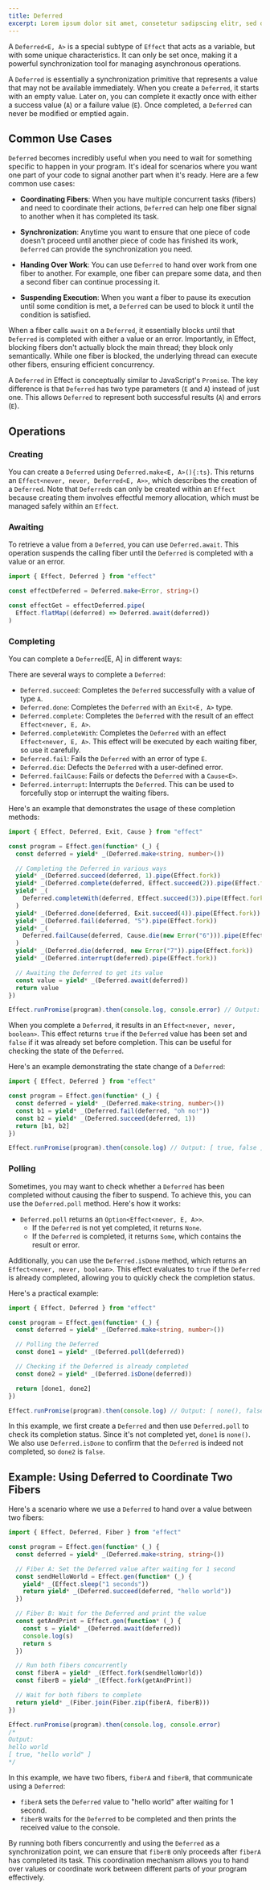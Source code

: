 ```yaml
---
title: Deferred
excerpt: Lorem ipsum dolor sit amet, consetetur sadipscing elitr, sed diam nonumy eirmod tempor invidunt ut labore.
---
```


A `Deferred<E, A>` is a special subtype of `Effect` that acts as a variable, but with some unique characteristics. It can only be set once, making it a powerful synchronization tool for managing asynchronous operations.

A `Deferred` is essentially a synchronization primitive that represents a value that may not be available immediately. When you create a `Deferred`, it starts with an empty value. Later on, you can complete it exactly once with either a success value (`A`) or a failure value (`E`). Once completed, a `Deferred` can never be modified or emptied again.

## Common Use Cases

`Deferred` becomes incredibly useful when you need to wait for something specific to happen in your program. It's ideal for scenarios where you want one part of your code to signal another part when it's ready. Here are a few common use cases:

- **Coordinating Fibers**: When you have multiple concurrent tasks (fibers) and need to coordinate their actions, `Deferred` can help one fiber signal to another when it has completed its task.

- **Synchronization**: Anytime you want to ensure that one piece of code doesn't proceed until another piece of code has finished its work, `Deferred` can provide the synchronization you need.

- **Handing Over Work**: You can use `Deferred` to hand over work from one fiber to another. For example, one fiber can prepare some data, and then a second fiber can continue processing it.

- **Suspending Execution**: When you want a fiber to pause its execution until some condition is met, a `Deferred` can be used to block it until the condition is satisfied.

When a fiber calls `await` on a `Deferred`, it essentially blocks until that `Deferred` is completed with either a value or an error. Importantly, in Effect, blocking fibers don't actually block the main thread; they block only semantically. While one fiber is blocked, the underlying thread can execute other fibers, ensuring efficient concurrency.

A `Deferred` in Effect is conceptually similar to JavaScript's `Promise`. The key difference is that `Deferred` has two type parameters (`E` and `A`) instead of just one. This allows `Deferred` to represent both successful results (`A`) and errors (`E`).

## Operations

### Creating

You can create a `Deferred` using `Deferred.make<E, A>(){:ts}`. This returns an `Effect<never, never, Deferred<E, A>>`, which describes the creation of a `Deferred`. Note that `Deferred`s can only be created within an `Effect` because creating them involves effectful memory allocation, which must be managed safely within an `Effect`.

### Awaiting

To retrieve a value from a `Deferred`, you can use `Deferred.await`. This operation suspends the calling fiber until the `Deferred` is completed with a value or an error.

```ts twoslash
import { Effect, Deferred } from "effect"

const effectDeferred = Deferred.make<Error, string>()

const effectGet = effectDeferred.pipe(
  Effect.flatMap((deferred) => Deferred.await(deferred))
)
```

### Completing

You can complete a `Deferred`[E, A] in different ways:

There are several ways to complete a `Deferred`:

- `Deferred.succeed`: Completes the `Deferred` successfully with a value of type `A`.
- `Deferred.done`: Completes the `Deferred` with an `Exit<E, A>` type.
- `Deferred.complete`: Completes the `Deferred` with the result of an effect `Effect<never, E, A>`.
- `Deferred.completeWith`: Completes the `Deferred` with an effect `Effect<never, E, A>`. This effect will be executed by each waiting fiber, so use it carefully.
- `Deferred.fail`: Fails the `Deferred` with an error of type `E`.
- `Deferred.die`: Defects the `Deferred` with a user-defined error.
- `Deferred.failCause`: Fails or defects the `Deferred` with a `Cause<E>`.
- `Deferred.interrupt`: Interrupts the `Deferred`. This can be used to forcefully stop or interrupt the waiting fibers.

Here's an example that demonstrates the usage of these completion methods:

```ts twoslash
import { Effect, Deferred, Exit, Cause } from "effect"

const program = Effect.gen(function* (_) {
  const deferred = yield* _(Deferred.make<string, number>())

  // Completing the Deferred in various ways
  yield* _(Deferred.succeed(deferred, 1).pipe(Effect.fork))
  yield* _(Deferred.complete(deferred, Effect.succeed(2)).pipe(Effect.fork))
  yield* _(
    Deferred.completeWith(deferred, Effect.succeed(3)).pipe(Effect.fork)
  )
  yield* _(Deferred.done(deferred, Exit.succeed(4)).pipe(Effect.fork))
  yield* _(Deferred.fail(deferred, "5").pipe(Effect.fork))
  yield* _(
    Deferred.failCause(deferred, Cause.die(new Error("6"))).pipe(Effect.fork)
  )
  yield* _(Deferred.die(deferred, new Error("7")).pipe(Effect.fork))
  yield* _(Deferred.interrupt(deferred).pipe(Effect.fork))

  // Awaiting the Deferred to get its value
  const value = yield* _(Deferred.await(deferred))
  return value
})

Effect.runPromise(program).then(console.log, console.error) // Output: 1
```

When you complete a `Deferred`, it results in an `Effect<never, never, boolean>`. This effect returns `true` if the `Deferred` value has been set and `false` if it was already set before completion. This can be useful for checking the state of the `Deferred`.

Here's an example demonstrating the state change of a `Deferred`:

```ts twoslash
import { Effect, Deferred } from "effect"

const program = Effect.gen(function* (_) {
  const deferred = yield* _(Deferred.make<string, number>())
  const b1 = yield* _(Deferred.fail(deferred, "oh no!"))
  const b2 = yield* _(Deferred.succeed(deferred, 1))
  return [b1, b2]
})

Effect.runPromise(program).then(console.log) // Output: [ true, false ]
```

### Polling

Sometimes, you may want to check whether a `Deferred` has been completed without causing the fiber to suspend. To achieve this, you can use the `Deferred.poll` method. Here's how it works:

- `Deferred.poll` returns an `Option<Effect<never, E, A>>`.
  - If the `Deferred` is not yet completed, it returns `None`.
  - If the `Deferred` is completed, it returns `Some`, which contains the result or error.

Additionally, you can use the `Deferred.isDone` method, which returns an `Effect<never, never, boolean>`. This effect evaluates to `true` if the `Deferred` is already completed, allowing you to quickly check the completion status.

Here's a practical example:

```ts twoslash
import { Effect, Deferred } from "effect"

const program = Effect.gen(function* (_) {
  const deferred = yield* _(Deferred.make<string, number>())

  // Polling the Deferred
  const done1 = yield* _(Deferred.poll(deferred))

  // Checking if the Deferred is already completed
  const done2 = yield* _(Deferred.isDone(deferred))

  return [done1, done2]
})

Effect.runPromise(program).then(console.log) // Output: [ none(), false ]
```

In this example, we first create a `Deferred` and then use `Deferred.poll` to check its completion status. Since it's not completed yet, `done1` is `none()`. We also use `Deferred.isDone` to confirm that the `Deferred` is indeed not completed, so `done2` is `false`.

## Example: Using Deferred to Coordinate Two Fibers

Here's a scenario where we use a `Deferred` to hand over a value between two fibers:

```ts twoslash
import { Effect, Deferred, Fiber } from "effect"

const program = Effect.gen(function* (_) {
  const deferred = yield* _(Deferred.make<string, string>())

  // Fiber A: Set the Deferred value after waiting for 1 second
  const sendHelloWorld = Effect.gen(function* (_) {
    yield* _(Effect.sleep("1 seconds"))
    return yield* _(Deferred.succeed(deferred, "hello world"))
  })

  // Fiber B: Wait for the Deferred and print the value
  const getAndPrint = Effect.gen(function* (_) {
    const s = yield* _(Deferred.await(deferred))
    console.log(s)
    return s
  })

  // Run both fibers concurrently
  const fiberA = yield* _(Effect.fork(sendHelloWorld))
  const fiberB = yield* _(Effect.fork(getAndPrint))

  // Wait for both fibers to complete
  return yield* _(Fiber.join(Fiber.zip(fiberA, fiberB)))
})

Effect.runPromise(program).then(console.log, console.error)
/*
Output:
hello world
[ true, "hello world" ]
*/
```

In this example, we have two fibers, `fiberA` and `fiberB`, that communicate using a `Deferred`:

- `fiberA` sets the `Deferred` value to "hello world" after waiting for 1 second.
- `fiberB` waits for the `Deferred` to be completed and then prints the received value to the console.

By running both fibers concurrently and using the `Deferred` as a synchronization point, we can ensure that `fiberB` only proceeds after `fiberA` has completed its task. This coordination mechanism allows you to hand over values or coordinate work between different parts of your program effectively.
